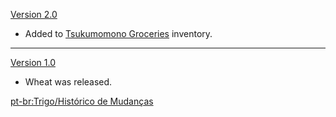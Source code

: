 {{Change History/Header}}
[[Version 2.0]]
*Added to [[Tsukumomono Groceries]] inventory.
----
[[Version 1.0]]
*Wheat was released.
<noinclude>


[[pt-br:Trigo/Histórico de Mudanças]]
</noinclude>